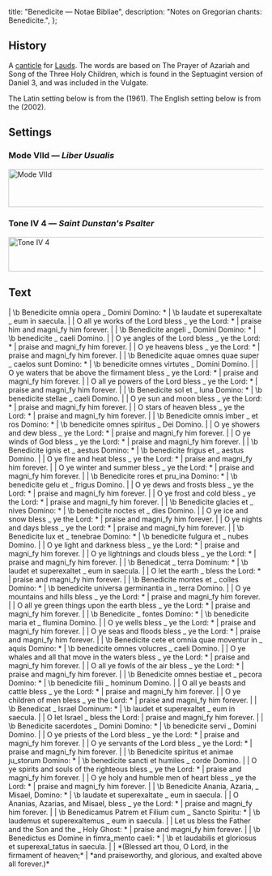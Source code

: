 
  title: "Benedicite — Notae Bibliae",
  description: "Notes on Gregorian chants: Benedicite.",
};

<Initial text="Benedicite" />

## History

A [canticle](/glossary/liturgical-terms#canticle) for [Lauds](/glossary/liturgical-terms#lauds). The words are based on The Prayer of Azariah and Song of the Three Holy Children, which is found in the Septuagint version of Daniel 3, and was included in the Vulgate.

The Latin setting below is from the *<Definition lang="latin" anchor="liber-usualis" text="Liber Usualis" />* (1961). The English setting below is from the *<Definition lang="english" anchor="saint-dunstans-psalter" text="Saint Dunstan's Psalter" />* (2002).

## Settings

### Mode VIId — *Liber Usualis*

<Image
  src="/chants/benedicite.png"
  alt="Mode VIId"
  width="600"
  height="75"
/>

### Tone IV 4 — *Saint Dunstan's Psalter*

<Image
  src="/chants/tone-iv-4.png"
  alt="Tone IV 4"
  width="600"
  height="68"
/>

## Text
<Poetry>
|  \b Benedicite omnia opera _ Domini Domino: *
|  \b laudate et superexaltate _ eum in saecula.
|
|  O all ye works of the Lord bless _ ye the Lord: *
|  praise him and magni_fy him forever.
|
|  \b Benedicite angeli _ Domini Domino: *
|  \b benedicite _ caeli Domino.
|
|  O ye angles of the Lord bless _ ye the Lord: *
|  praise and magni_fy him forever.
|
|  O ye heavens bless _ ye the Lord: *
|  praise and magni_fy him forever.
|
|  \b Benedicite aquae omnes quae super _ caelos sunt Domino: *
|  \b benedicite omnes virtutes _ Domini Domino.
|
|  O ye waters that be above the firmament bless _ ye the Lord: *
|  praise and magni_fy him forever.
|
|  O all ye powers of the Lord bless _ ye the Lord: *
|  praise and magni_fy him forever.
|
|  \b Benedicite sol et _ luna Domino: *
|  \b benedicite stellae _ caeli Domino.
|
|  O ye sun and moon bless _ ye the Lord: *
|  praise and magni_fy him forever.
|
|  O stars of heaven bless _ ye the Lord: *
|  praise and magni_fy him forever.
|
|  \b Benedicite omnis imber _ et ros Domino: *
|  \b benedicite omnes spiritus _ Dei Domino.
|
|  O ye showers and dew bless _ ye the Lord: *
|  praise and magni_fy him forever.
|
|  O ye winds of God bless _ ye the Lord: *
|  praise and magni_fy him forever.
|
|  \b Benedicite ignis et _ aestus Domino: *
|  \b benedicite frigus et _ aestus Domino.
|
|  O ye fire and heat bless _ ye the Lord: *
|  praise and magni_fy him forever.
|
|  O ye winter and summer bless _ ye the Lord: *
|  praise and magni_fy him forever.
|
|  \b Benedicite rores et pru_ina Domino: *
|  \b benedicite gelu et _ frigus Domino.
|
|  O ye dews and frosts bless _ ye the Lord: *
|  praise and magni_fy him forever.
|
|  O ye frost and cold bless _ ye the Lord: *
|  praise and magni_fy him forever.
|
|  \b Benedicite glacies et _ nives Domino: *
|  \b benedicite noctes et _ dies Domino.
|
|  O ye ice and snow bless _ ye the Lord: *
|  praise and magni_fy him forever.
|
|  O ye nights and days bless _ ye the Lord: *
|  praise and magni_fy him forever.
|
|  \b Benedicite lux et _ tenebrae Domino: *
|  \b benedicite fulgura et _ nubes Domino.
|
|  O ye light and darkness bless _ ye the Lord: *
|  praise and magni_fy him forever.
|
|  O ye lightnings and clouds bless _ ye the Lord: *
|  praise and magni_fy him forever.
|
|  \b Benedicat _ terra Dominum: *
|  \b laudet et superexaltet _ eum in saecula.
|
|  O let the earth _ bless the Lord: *
|  praise and magni_fy him forever.
|
|  \b Benedicite montes et _ colles Domino: *
|  \b benedicite universa germinantia in _ terra Domino.
|
|  O ye mountains and hills bless _ ye the Lord: *
|  praise and magni_fy him forever.
|
|  O all ye green things upon the earth bless _ ye the Lord: *
|  praise and magni_fy him forever.
|
|  \b Benedicite _ fontes Domino: *
|  \b benedicite maria et _ flumina Domino.
|
|  O ye wells bless _ ye the Lord: *
|  praise and magni_fy him forever.
|
|  O ye seas and floods bless _ ye the Lord: *
|  praise and magni_fy him forever.
|
|  \b Benedicite cete et omnia quae moventur in _ aquis Domino: *
|  \b benedicite omnes volucres _ caeli Domino.
|
|  O ye whales and all that move in the waters bless _ ye the Lord: *
|  praise and magni_fy him forever.
|
|  O all ye fowls of the air bless _ ye the Lord: *
|  praise and magni_fy him forever.
|
|  \b Benedicite omnes bestiae et _ pecora Domino: *
|  \b benedicite filii _ hominum Domino.
|
|  O all ye beasts and cattle bless _ ye the Lord: *
|  praise and magni_fy him forever.
|
|  O ye children of men bless _ ye the Lord: *
|  praise and magni_fy him forever.
|
|  \b Benedicat _ Israel Dominum: *
|  \b laudet et superexaltet _ eum in saecula.
|
|  O let Israel _ bless the Lord:
|  praise and magni_fy him forever.
|
|  \b Benedicite sacerdotes _ Domini Domino: *
|  \b benedicite servi _ Domini Domino.
|
|  O ye priests of the Lord bless _ ye the Lord: *
|  praise and magni_fy him forever.
|
|  O ye servants of the Lord bless _ ye the Lord: *
|  praise and magni_fy him forever.
|
|  \b Benedicite spiritus et animae ju_storum Domino: *
|  \b benedicite sancti et humiles _ corde Domino.
|
|  O ye spirits and souls of the righteous bless _ ye the Lord: *
|  praise and magni_fy him forever.
|
|  O ye holy and humble men of heart bless _ ye the Lord: *
|  praise and magni_fy him forever.
|
|  \b Benedicite Anania, Azaria, _ Misael, Domino: *
|  \b laudate et superexaltate _ eum in saecula.
|
|  O Ananias, Azarias, and Misael, bless _ ye the Lord: *
|  praise and magni_fy him forever.
|
|  \b Benedicamus Patrem et Filium cum _ Sancto Spiritu: *
|  \b laudemus et superexaltemus _ eum in saecula.
|
|  Let us bless the Father and the Son and the _ Holy Ghost: *
|  praise and magni_fy him forever.
|
|  \b Benedictus es Domine in fimra_mento caeli: *
|  \b et laudabilis et gloriosus et superexal_tatus in saecula.
|
|  *(Blessed art thou, O Lord, in the firmament of heaven;*
|  *and praiseworthy, and glorious, and exalted above all forever.)*
</Poetry>
